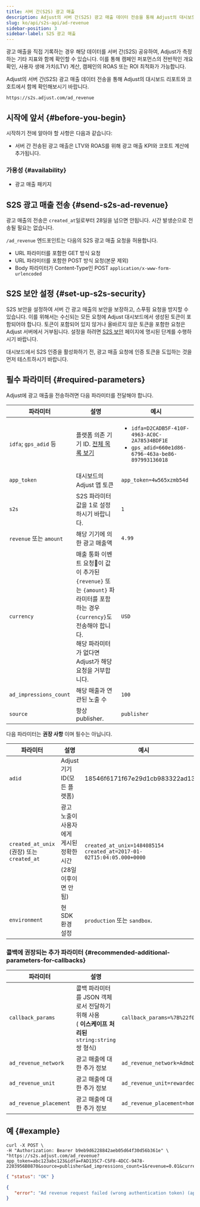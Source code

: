 ```yaml
---
title: 서버 간(S2S) 광고 매출
description: Adjust의 서버 간(S2S) 광고 매출 데이터 전송을 통해 Adjust의 대시보드 리포트와 코호트에서 함께 확인해보시기 바랍니다.
slug: ko/api/s2s-api/ad-revenue
sidebar-position: 3
sidebar-label: S2S 광고 매출
---
```


광고 매출을 직접 기록하는 경우 해당 데이터를 서버 간\(S2S\) 공유하여, Adjust가 측정하는 기타 지표와 함께 확인할 수 있습니다. 이를 통해 캠페인 퍼포먼스의 전반적인 개요 확인, 사용자 생애 가치\(LTV\) 계산, 캠페인의 ROAS 또는 ROI 최적화가 가능합니다.

Adjust의 서버 간\(S2S\) 광고 매출 데이터 전송을 통해 Adjust의 대시보드 리포트와 코호트에서 함께 확인해보시기 바랍니다.

<CodeBlock title="엔드포인트" highlight="/ad_revenue">

```text
https://s2s.adjust.com/ad_revenue
```

</CodeBlock>

## 시작에 앞서 {#before-you-begin}

시작하기 전에 알아야 할 사항은 다음과 같습니다:

- 서버 간 전송된 광고 매출은 LTV와 ROAS를 위해 광고 매출 KPI와 코호트 계산에 추가됩니다.

### 가용성 {#availability}

- 광고 매출 패키지

## S2S 광고 매출 전송 {#send-s2s-ad-revenue}

<Callout type="note">

광고 매출의 전송은 `created_at`일로부터 28일을 넘으면 안됩니다. 시간 발생순으로 전송될 필요는 없습니다.

</Callout>

`/ad_revenue` 엔드포인트는 다음의 S2S 광고 매출 요청을 허용합니다.

- URL 파라미터를 포함한 GET 방식 요청
- URL 파라미터를 포함한 POST 방식 요청\(본문 제외\)
- Body 파라미터가 Content\-Type인 POST `application/x-www-form-urlencoded`

## S2S 보안 설정 {#set-up-s2s-security}

S2S 보안을 설정하여 서버 간 광고 매출의 보안을 보장하고, 스푸핑 요청을 방지할 수 있습니다. 이를 위해서는 수신되는 모든 요청에 Adjust 대시보드에서 생성된 토큰이 포함되어야 합니다. 토큰이 포함되어 있지 않거나 올바르지 않은 토큰을 포함한 요청은 Adjust 서버에서 거부됩니다. 설정을 하려면 [S2S 보안](/ko/api/s2s-api/security) 페이지에 명시된 단계를 수행하시기 바랍니다.

<Callout type="note">

대시보드에서 S2S 인증을 활성화하기 전, 광고 매출 요청에 인증 토큰을 도입하는 것을 먼저 테스트하시기 바랍니다.

</Callout>

## 필수 파라미터 {#required-parameters}

Adjust에 광고 매출을 전송하려면 다음 파라미터를 전달해야 합니다.

| 파라미터                | 설명                                                                                                                                                                                 | 예시                                                                                                                  |
| ----------------------- | ------------------------------------------------------------------------------------------------------------------------------------------------------------------------------------ | --------------------------------------------------------------------------------------------------------------------- |
| `idfa`; `gps_adid` 등   | 플랫폼 의존 기기 ID. [전체 목록 보기](https://help.adjust.com/ko/article/server-to-server-events#accepted-identifiers)                                                               | <ul><li>`idfa=D2CADB5F-410F-4963-AC0C-2A78534BDF1E`</li><li>`gps_adid=660e1d86-6796-463a-be86-897993136018`</li></ul> |
| `app_token`             | 대시보드의 Adjust 앱 토큰                                                                                                                                                            | `app_token=4w565xzmb54d`                                                                                              |
| `s2s`                   | S2S 파라미터 값을 1로 설정하시기 바랍니다.                                                                                                                                           | `1`                                                                                                                   |
| `revenue` 또는 `amount` | 해당 기기에 의한 광고 매출액                                                                                                                                                         | `4.99`                                                                                                                |
| `currency`              | 매출 통화 이벤트 요청이 값이 추가된 `{revenue}` 또는 `{amount}` 파라미터를 포함하는 경우 `{currency}`도 전송해야 합니다.<br/>해당 파라미터가 없다면 Adjust가 해당 요청을 거부합니다. | `USD`                                                                                                                 |
| `ad_impressions_count`  | 해당 매출과 연관된 노출 수                                                                                                                                                           | `100`                                                                                                                 |
| `source`                | 항상 publisher.                                                                                                                                                                      | `publisher`                                                                                                           |

다음 파라미터는 **권장 사항** 이며 필수는 아닙니다.

| 파라미터                                     | 설명                                                             | 예시                                                                   |
| -------------------------------------------- | ---------------------------------------------------------------- | ---------------------------------------------------------------------- |
| `adid`                                       | Adjust 기기 ID\(모든 플랫폼\)                                    | 18546f6171f67e29d1cb983322ad1329                                       |
| `created_at_unix` \(권장\) 또는 `created_at` | 광고 노출이 사용자에게 게시된 정확한 시간\(28일 이후이면 안 됨\) | `created_at_unix=1484085154` `created_at=2017-01-02T15:04:05.000+0000` |
| `environment`                                | 현 SDK 환경 설정                                                 | `production` 또는 `sandbox`.                                           |

### 콜백에 권장되는 추가 파라미터 {#recommended-additional-parameters-for-callbacks}

| 파라미터               | 설명                                                                                                    | 예시                                                                     |
| ---------------------- | ------------------------------------------------------------------------------------------------------- | ------------------------------------------------------------------------ |
| `callback_params`      | 콜백 파라미터를 JSON 객체로서 전달하기 위해 사용<br/>\( **이스케이프 처리된** `string:string` 쌍 형식\) | `callback_params=%7B%22f0o%22%3A%22bar%22%2C%20%22bar%22%3A%22baz%22%7D` |
| `ad_revenue_network`   | 광고 매출에 대한 추가 정보                                                                              | `ad_revenue_network=Admob`                                               |
| `ad_revenue_unit`      | 광고 매출에 대한 추가 정보                                                                              | `ad_revenue_unit=rewarded_video`                                         |
| `ad_revenue_placement` | 광고 매출에 대한 추가 정보                                                                              | `ad_revenue_placement=home_screen`                                       |

## 예 {#example}

```console
curl -X POST \
-H "Authorization: Bearer b9eb9d6228842aeb05d64f30d56b361e" \
"https://s2s.adjust.com/ad_revenue?app_token=abc123abc123&idfa=FAD135C7-C5F8-4DCC-9478-2203956B0870&source=publisher&ad_impressions_count=1&revenue=0.01&currency=USD&s2s=1"
```

<Tabs>
<Tab title="성공(Success)" icon="Check">

```json
{ "status": "OK" }
```

</Tab>
<Tab title="오류(Error)" icon="Cross">

```json
{
   "error": "Ad revenue request failed (wrong authentication token) (app_token:abc123abc123)"
}
```

</Tab>
</Tabs>
